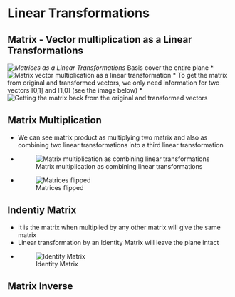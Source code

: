 # Linear Transformations

## Matrix - Vector multiplication as a Linear Transformations

*![Matrices as a Linear Transformations](/Images/matrices_as_linear_transforms.png)
* Basis cover the entire plane
* ![Matrix vector multiplication as a linear transformation](/Images/linear_transformers.png)
* To get the matrix from original and transformed vectors, we only need information for two vectors [0,1] and [1,0] (see the image below)
* ![Getting the matrix back from the original and transformed vectors](/Images/linear_transformers.png)

## Matrix Multiplication
* We can see matrix product as multiplying two matrix and also as combining two linear transformations into a third linear transformation
* ![Matrix multiplication as combining linear transformations](/Images/combining_linear_transformations.png)
* ![Matrices flipped](/Images/matrix_flipped.png)

## Indentiy Matrix
* It is the matrix when multiplied by any other matrix will give the same matrix
* Linear transformation by an Identity Matrix will leave the plane intact 
* ![Identity Matrix](/Images/identity_matrix.png)

## Matrix Inverse
